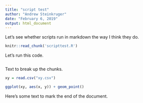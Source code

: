 ```yaml
---
title: "script test"
author: "Andrew Steinkruger"
date: "February 6, 2019"
output: html_document
---
```


Let's see whether scripts run in markdown the way I think they do.

```r


knitr::read_chunk('scripttest.R')


```

Let's run this code.

```r



```

Text to break up the chunks.

```r

xy = read.csv("xy.csv")

ggplot(xy, aes(x, y)) + geom_point()

```

Here's some text to mark the end of the document.
